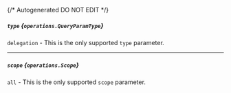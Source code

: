 {/* Autogenerated DO NOT EDIT  */}

##### `type` *{`operations.QueryParamType`}*
`delegation` \- This is the only supported `type` parameter.

<Collapsible openLabel={Labels.showProperties} closeLabel={Labels.hideProperties}>
  <QueryParamType />
</Collapsible>

---
##### `scope` *{`operations.Scope`}*
`all` \- This is the only supported `scope` parameter.

<Collapsible openLabel={Labels.showProperties} closeLabel={Labels.hideProperties}>
  <Scope />
</Collapsible>

